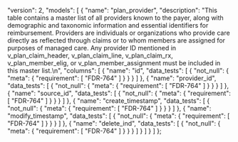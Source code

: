   "version": 2,
  "models": [
    {
      "name": "plan_provider",
      "description": "This table contains a master list of all providers known to the payer, along with demographic and taxonomic information and essential identifiers for reimbursement. Providers are individuals or organizations who provide care directly as reflected through claims or to whom members are assigned for purposes of managed care. Any provider ID mentioned in v_plan_claim_header, v_plan_claim_line, v_plan_claim_rx, v_plan_member_elig, or v_plan_member_assignment must be included in this master list.\n",
      "columns": [
        {
          "name": "id",
          "data_tests": [
            {
              "not_null": {
                "meta": {
                  "requirement": [
                    "FDR-764"
                  ]
                }
              }
            }
          ]
        },
        {
          "name": "provider_id",
          "data_tests": [
            {
              "not_null": {
                "meta": {
                  "requirement": [
                    "FDR-764"
                  ]
                }
              }
            }
          ]
        },
        {
          "name": "source_id",
          "data_tests": [
            {
              "not_null": {
                "meta": {
                  "requirement": [
                    "FDR-764"
                  ]
                }
              }
            }
          ]
        },
        {
          "name": "create_timestamp",
          "data_tests": [
            {
              "not_null": {
                "meta": {
                  "requirement": [
                    "FDR-764"
                  ]
                }
              }
            }
          ]
        },
        {
          "name": "modify_timestamp",
          "data_tests": [
            {
              "not_null": {
                "meta": {
                  "requirement": [
                    "FDR-764"
                  ]
                }
              }
            }
          ]
        },
        {
          "name": "delete_ind",
          "data_tests": [
            {
              "not_null": {
                "meta": {
                  "requirement": [
                    "FDR-764"
                  ]
                }
              }
            }
          ]
        }
      ]
    }
  ]
};
